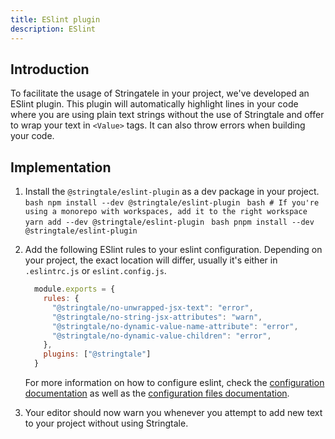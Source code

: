 ```yaml
---
title: ESlint plugin
description: ESlint
---
```



## Introduction

To facilitate the usage of Stringatele in your project, we've developed an ESlint plugin.
This plugin will automatically highlight lines in your code where you are using plain text strings without the use of
Stringtale and offer to wrap your text in `<Value>` tags. It can also throw errors when building your code.

## Implementation

1. Install the `@stringtale/eslint-plugin` as a dev package in your project.
   <Tabs>
     <TabItem label="npm">
       ```bash
         npm install --dev @stringtale/eslint-plugin
       ```
     </TabItem>
     <TabItem label="Yarn">
       ```bash
         # If you're using a monorepo with workspaces, add it to the right workspace
         yarn add --dev @stringtale/eslint-plugin
       ```
      </TabItem>
     <TabItem label="pnpm">
       ```bash
         pnpm install --dev @stringtale/eslint-plugin
       ```
      </TabItem>
   </Tabs>

2. Add the following ESlint rules to your eslint configuration. Depending on your project, the exact location
will differ, usually it's either in `.eslintrc.js` or `eslint.config.js`.

    ```js
      module.exports = {
        rules: {
          "@stringtale/no-unwrapped-jsx-text": "error",
          "@stringtale/no-string-jsx-attributes": "warn",
          "@stringtale/no-dynamic-value-name-attribute": "error",
          "@stringtale/no-dynamic-value-children": "error",
        },
        plugins: ["@stringtale"]
      }  
    ```

    For more information on how to
    configure eslint, check the [configuration documentation](https://eslint.org/docs/latest/use/configure/) as well as
    the [configuration files documentation](https://eslint.org/docs/latest/use/configure/configuration-files).
3. Your editor should now warn you whenever you attempt to add new text to your project without using Stringtale.


